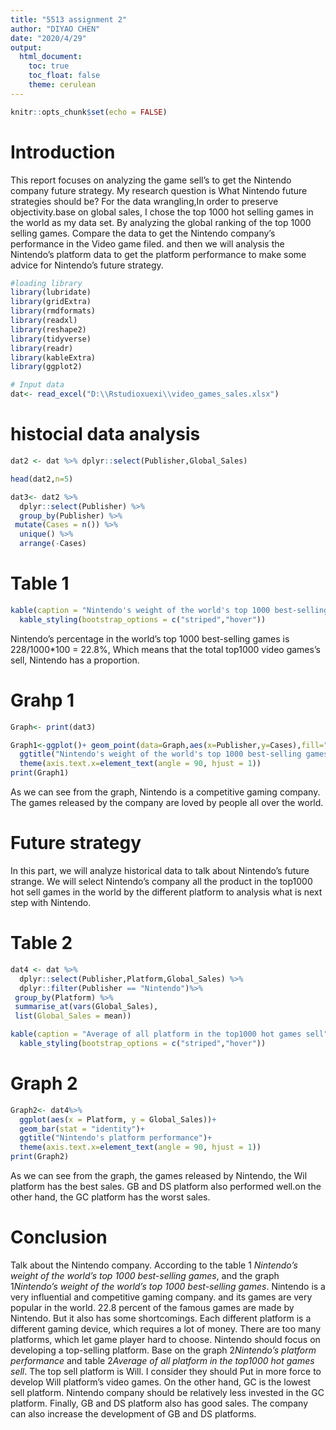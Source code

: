 ```yaml
---
title: "5513 assignment 2"
author: "DIYAO CHEN"
date: "2020/4/29"
output:
  html_document:
    toc: true
    toc_float: false
    theme: cerulean
---
```


```r
knitr::opts_chunk$set(echo = FALSE)
```

# Introduction
 This report focuses on analyzing the game sell's to get the Nintendo company future strategy.
 My research question is What Nintendo future strategies should be? 
 For the data wrangling,In order to preserve objectivity.base on global sales, I chose the top 1000 hot selling games in the world as my data set. 
 By analyzing the global ranking of the top 1000 selling games. Compare the data to get the Nintendo company's performance in the Video game filed. and then we will analysis the Nintendo's platform data to get the platform performance to make some advice for Nintendo's future strategy.



```r
#loading library
library(lubridate)
library(gridExtra)
library(rmdformats)
library(readxl)
library(reshape2)
library(tidyverse)
library(readr)
library(kableExtra)
library(ggplot2)
```


```r
# Input data
dat<- read_excel("D:\\Rstudioxuexi\\video_games_sales.xlsx")

```


# histocial data analysis
```r
dat2 <- dat %>% dplyr::select(Publisher,Global_Sales)

head(dat2,n=5)

```

```r
dat3<- dat2 %>%
  dplyr::select(Publisher) %>%
  group_by(Publisher) %>%
 mutate(Cases = n()) %>%
  unique() %>%
  arrange(-Cases)


```
# Table 1
```r

kable(caption = "Nintendo's weight of the world's top 1000 best-selling games",dat3)%>%
  kable_styling(bootstrap_options = c("striped","hover"))

```

Nintendo's percentage in the world's top 1000 best-selling games is 228/1000*100 = 22.8%, Which means that the total top1000 video games's sell, Nintendo has a proportion.


# Grahp 1
```r
Graph<- print(dat3)

Graph1<-ggplot()+ geom_point(data=Graph,aes(x=Publisher,y=Cases),fill="red",colour="black")+
  ggtitle("Nintendo's weight of the world's top 1000 best-selling games")+
  theme(axis.text.x=element_text(angle = 90, hjust = 1))
print(Graph1)

```


 As we can see from the graph, Nintendo is a competitive gaming company. The games released by the company are loved by people all over the world. 

# Future strategy

 In this part, we will analyze historical data to talk about Nintendo's future strange. We will select Nintendo's company all the product in the top1000 hot sell games in the world by the different platform to analysis what is next step with Nintendo.

# Table 2
```r
dat4 <- dat %>%
  dplyr::select(Publisher,Platform,Global_Sales) %>%
  dplyr::filter(Publisher == "Nintendo")%>%
 group_by(Platform) %>%
 summarise_at(vars(Global_Sales),
 list(Global_Sales = mean))

```

```r
kable(caption = "Average of all platform in the top1000 hot games sell",dat4)%>%
  kable_styling(bootstrap_options = c("striped","hover"))
```

# Graph 2
```r
Graph2<- dat4%>%
  ggplot(aes(x = Platform, y = Global_Sales))+
  geom_bar(stat = "identity")+
  ggtitle("Nintendo's platform performance")+
  theme(axis.text.x=element_text(angle = 90, hjust = 1))
print(Graph2)
```

 As we can see from the graph, the games released by Nintendo, the Wil platform has the best sales. GB and DS platform also performed well.on the other hand, the GC platform has the worst sales. 


# Conclusion
 Talk about the Nintendo company. 
 According to the table 1 *Nintendo's weight of the world's top 1000 best-selling games*, and the graph 1*Nintendo's weight of the world's top 1000 best-selling games*. Nintendo is a very influential and competitive gaming company. and its games are very popular in the world. 22.8 percent of the famous games are made by Nintendo.
 But it also has some shortcomings. Each different platform is a different gaming device, which requires a lot of money. There are too many platforms, which let game player hard to choose. Nintendo should focus on developing a top-selling platform.
Base on the graph 2*Nintendo's platform performance* and table 2*Average of all platform in the top1000 hot games sell*. The top sell platform is Will. I consider they should Put in more force to develop  Will platform's video games. On the other hand, GC is the lowest sell platform. Nintendo company should be relatively less invested in the GC platform. Finally, GB and DS platform  also has good sales. The company can also increase the development of GB and DS platforms.
